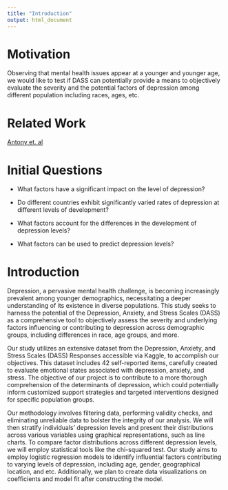 ```yaml
---
title: "Introduction"
output: html_document
---
```


# Motivation

Observing that mental health issues appear at a younger and younger age, we would like to test if DASS can potentially provide a means to objectively evaluate the severity and the potential factors of depression among different population including races, ages, etc.

# Related Work

[Antony et. al](https://doi.org/10.1037/1040-3590.10.2.176)

# Initial Questions

-   What factors have a significant impact on the level of depression?

-   Do different countries exhibit significantly varied rates of depression at different levels of development?

-   What factors account for the differences in the development of depression levels?

-   What factors can be used to predict depression levels?

# Introduction
Depression, a pervasive mental health challenge, is becoming increasingly prevalent among younger demographics, necessitating a deeper understanding of its existence in diverse populations. This study seeks to harness the potential of the Depression, Anxiety, and Stress Scales (DASS) as a comprehensive tool to objectively assess the severity and underlying factors influencing or contributing to depression across demographic groups, including differences in race, age groups, and more.

Our study utilizes an extensive dataset from the Depression, Anxiety, and Stress Scales (DASS) Responses accessible via Kaggle, to accomplish our objectives. This dataset includes 42 self-reported items, carefully created to evaluate emotional states associated with depression, anxiety, and stress. The objective of our project is to contribute to a more thorough comprehension of the determinants of depression, which could potentially inform customized support strategies and targeted interventions designed for specific population groups.

Our methodology involves filtering data, performing validity checks, and eliminating unreliable data to bolster the integrity of our analysis. We will then stratify individuals' depression levels and present their distributions across various variables using graphical representations, such as line charts. To compare factor distributions across different depression levels, we will employ statistical tools like the chi-squared test. Our study aims to employ logistic regression models to identify influential factors contributing to varying levels of depression, including age, gender, geographical location, and etc. Additionally, we plan to create data visualizations on coefficients and model fit after constructing the model.